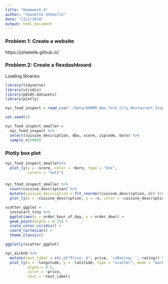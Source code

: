 ```yaml
---
title: "Homework 4"
author: "Jeanette Shekelle"
date: "11/2/2018"
output: html_document
---
```



### Problem 1: Create a website


https://jshekelle.github.io/



### Problem 2: Create a flexdashboard


Loading libraries

```r
library(tidyverse)
library(viridis)
library(p8105.datasets)
library(plotly)
```

```r
nyc_food_inspect = read_csv("./data/DOHMH_New_York_City_Restaurant_Inspection_Results.csv.gz")
```


```r
set.seed(1)

nyc_food_inspect_smaller = 
  nyc_food_inspect %>% 
  select(cuisine_description, dba, score, zipcode, boro) %>% 
  sample_n(5000)
```


### Plotly box plot 

```r
nyc_food_inspect_smaller%>% 
  plot_ly(y = ~score, color = ~boro, type = "box",
          colors = "Set2")
```


### 

```r
nyc_food_inspect_smaller %>% 
  count(cuisine_description) %>% 
  mutate(cuisine_description = fct_reorder(cuisine_description, n)) %>% 
  plot_ly(x = ~cuisine_description, y = ~n, color = ~cuisine_description, type = "bar")

```

```r
scatter_ggplot = 
  instacart_tiny %>%
  ggplot(aes(x = order_hour_of_day, y = order_dow)) +
  geom_point(alpha = 0.25) +
  scale_color_viridis() +
  coord_cartesian() +
  theme_classic()

ggplotly(scatter_ggplot)
```

```r
nyc_airbnb %>%
  mutate(text_label = str_c("Price: $", price, '\nRating: ', rating)) %>% 
  plot_ly(x = ~longitude, y = ~latitude, type = "scatter", mode = "markers",
          alpha = 0.5, 
          color = ~price,
          text = ~text_label)
```


